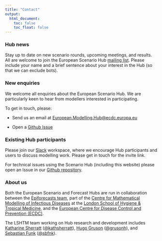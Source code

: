 ```yaml
---
title: "Contact"
output:
  html_document:
    toc: false
    toc_float: false
---
```


### Hub news

Stay up to date on new scenario rounds, upcoming meetings, and results. All are welcome to join the European Scenario Hub [mailing list](https://groups.google.com/u/0/g/euro-covid19-scenario-hub). Please include your name and a brief sentence about your interest in the Hub (so that we can exclude bots). 

### New enquiries

We welcome all enquiries about the European Scenario Hub. We are particularly keen to hear from modellers interested in participating. 

To get in touch, please:

- Send us an email at [European.Modelling.Hub@ecdc.europa.eu](mailto:European.Modelling.Hub@ecdc.europa.eu)

- Open a [Github Issue](https://github.com/covid19-forecast-hub-europe/covid19-scenario-hub-europe/issues/new)

### Existing Hub participants

Please join our [Slack](https://slack.com/) workspace, where we encourage Hub participants and users to discuss modelling work. Please get in touch for the invite link.

For technical issues using the Scenario Hub (including this website) please open an Issue in our [Github repository](https://github.com/covid19-forecast-hub-europe/covid19-scenario-hub-europe/issues/new).

### About us

Both the European Scenario and Forecast Hubs are run in collaboration between the [Epiforecasts team](https://epiforecasts.io/), part of the [Centre for Mathematical Modelling of Infectious Diseases](https://cmmid.github.io/topics/covid19) at the [London School of Hygiene & Tropical Medicine](https://www.lshtm.ac.uk), and the [European Centre for Disease Control and Prevention (ECDC)](https://ecdc.europa.eu). 

The LSHTM team working on Hub research and development includes [Katharine Sherratt](https://epiforecasts.io/people.html#katharine-sherratt) ([\@kathsherratt](https://twitter.com/kathsherrratt)), [Hugo Gruson](https://epiforecasts.io/people.html#hugo-gruson) ([\@grusonh](https://twitter.com/grusonh)), and [Sebastian Funk](https://epiforecasts.io/people.html#sebastian-funk) ([\@sbfnk](https://twitter.com/sbfnk)).
